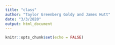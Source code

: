 ```yaml
---
title: "class"
author: "Taylor Greenberg Goldy and James Hutt"
date: "3/3/2020"
output: html_document
---
```


```r
knitr::opts_chunk$set(echo = FALSE)

```

